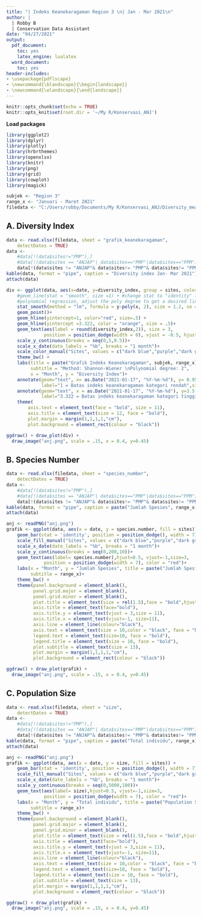 ```yaml
---
title: "| Indeks Keanekaragaman Region 3 \n| Jan - Mar 2021\n"
author: |
  | Robby B
  | Conservation Data Assistant
date: "04/27/2021"
output:
  pdf_document:
    toc: yes
    latex_engine: lualatex
  word_document:
    toc: yes
header-includes:
- \usepackage{pdflscape}
- \newcommand{\blandscape}{\begin{landscape}}
- \newcommand{\elandscape}{\end{landscape}}
---
```


```r
knitr::opts_chunk$set(echo = TRUE)
knitr::opts_knit$set(root.dir = '~/My R/Konservasi_ANJ')
```

**Load packages**

```r
library(ggplot2)
library(dplyr)
library(plotly)
library(hrbrthemes)
library(openxlsx)
library(knitr)
library(png)
library(grid)
library(cowplot)
library(magick)
```

```r
subjek <- "Region 3"
range_x <- "Januari - Maret 2021"
filedata <- "C:/Users/robby/Documents/My R/Konservasi_ANJ/Diversity_measures/indeks_kehati/data_jml_spesies_ANJ.xlsx"
```

\newpage
## A. Diversity Index

```r
data <- read.xlsx(filedata, sheet = "grafik_keanekaragaman",
    detectDates = TRUE)
data <- 
    #data[!(data$sites!="PMP"),]
    #data[!(data$sites == "ANJAP"| data$sites=="PMP"|data$sites=="PPM"),]
    data[!(data$sites != "ANJAP"& data$sites!= "PMP"& data$sites!= "PPM"),]
kable(data, format = "pipe", caption = "Diversity index Jan- Mar 2021")
attach(data)
```


```r
div <- ggplot(data, aes(x=date, y=diversity_index, group = sites, color = sites )) +
    #geom_line(stat = "smooth", size =1) + #change stat to "identity" for straight line
    #polynomial regression, adjust the poly degree to get a desired line of best fit.
    stat_smooth(method = "lm", formula = y~poly(x, 2), size = 1.2, se = F)+ 
    geom_point()+
    geom_hline(yintercept=1, color="red", size=.5) +
    geom_hline(yintercept =3.322, color = "orange", size = .5)+
    geom_text(aes(label = round(diversity_index,2)), size = 3, 
              position = position_dodge(width = 0), vjust = -0.5, hjust = 0) +
    scale_y_continuous(breaks = seq(0,5,0.5))+
    scale_x_date(date_labels = "%b", breaks = "1 month")+
    scale_color_manual("Sites", values = c("dark blue","purple","dark green", "brown"))+
    theme_bw() + 
    labs(title = paste("Grafik Indeks Keanekaragaman", subjek, range_x), 
         subtitle = "Method: Shannon-Wiener \nPolynomial degree: 2",
         x = "Month", y = "Diversity Index")+
    annotate(geom="text", x= as.Date("2021-01-17", "%Y-%m-%d"), y= 0.95 , 
             label="1 = Batas indeks keanekaragaman kategori rendah",size = 3)+
    annotate(geom="text", x = as.Date("2021-01-17", "%Y-%m-%d"), y=3.5, 
             label="3.322 = Batas indeks keanekaragaman kategori tinggi", size = 3) +
    theme(
        axis.text = element_text(face = "bold", size = 11),
        axis.title = element_text(size = 12, face = "bold"),
        plot.margin = margin(1,1,1,1,"cm"),
        plot.background = element_rect(colour = "black"))

ggdraw() + draw_plot(div) +
  draw_image("anj.png", scale = .15, x = 0.4, y=0.45)
```


\newpage
## B. Species Number

```r
data <- read.xlsx(filedata, sheet = "species_number",
    detectDates = TRUE)
data <- 
    #data[!(data$sites!="PMP"),]
    #data[!(data$sites == "ANJAP"| data$sites=="PMP"|data$sites=="PPM"),]
    data[!(data$sites != "ANJAP"& data$sites!= "PMP"& data$sites!= "PPM"),]
kable(data, format = "pipe", caption = paste("Jumlah Spesies", range_x))
attach(data)
```

```r
anj <- readPNG("anj.png")
grafik <- ggplot(data, aes(x = date, y = species.number, fill = sites)) + 
    geom_bar(stat = 'identity', position = position_dodge(), width = 7) +
    scale_fill_manual("Sites", values = c("dark blue","purple","dark green", "brown"))+
    scale_x_date(date_labels = "%b", breaks = "1 month")+
    scale_y_continuous(breaks = seq(0,200,10))+
    geom_text(aes(label= species.number),hjust=0.5, vjust=-1,size=3, 
              position = position_dodge(width = 7), color = "red")+
    labs(x = "Month", y = "Jumlah Spesies", title = paste("Jumlah Spesies", subjek),
         subtitle = range_x)+
    theme_bw() +
    theme(panel.background = element_blank(),
          panel.grid.major = element_blank(),
          panel.grid.minor = element_blank(),
          plot.title = element_text(size = rel(1.5),face = "bold",hjust=0),
          axis.title = element_text(face="bold"),
          axis.title.y = element_text(vjust = 3,size = 11),
          axis.title.x = element_text(vjust=-1, size=11),
          axis.line = element_line(colour="black"),
          axis.text = element_text(size = 10,color = "black", face = "bold"),
          legend.text = element_text(size=10, face = "bold"),
          legend.title = element_text(size = 10, face = "bold"),
          plot.subtitle = element_text(size = 13),
          plot.margin = margin(1,1,1,1,"cm"),
          plot.background = element_rect(colour = "black"))

ggdraw() + draw_plot(grafik) +
  draw_image("anj.png", scale = .15, x = 0.4, y=0.45)
```

\newpage
## C. Population Size
```r
data <- read.xlsx(filedata, sheet = "size",
    detectDates = TRUE)
data <- 
    #data[!(data$sites!="PMP"),]
    #data[!(data$sites == "ANJAP"| data$sites=="PMP"|data$sites=="PPM"),]
    data[!(data$sites != "ANJAP"& data$sites!= "PMP"& data$sites!= "PPM"),]
kable(data, format = "pipe", caption = paste("Total individu", range_x))
attach(data)
```

```r
anj <- readPNG("anj.png")
grafik <- ggplot(data, aes(x = date, y = size, fill = sites)) + 
    geom_bar(stat = 'identity', position = position_dodge(), width = 7) +
    scale_fill_manual("Sites", values = c("dark blue","purple","dark green", "brown"))+
    scale_x_date(date_labels = "%b", breaks = "1 month")+
    scale_y_continuous(breaks = seq(0,5000,100))+
    geom_text(aes(label= size),hjust=0.5, vjust=-1,size=3, 
              position = position_dodge(width = 7), color = "red")+
    labs(x = "Month", y = "Total individu", title = paste("Population Size", subjek),
         subtitle = range_x)+
    theme_bw() +
    theme(panel.background = element_blank(),
          panel.grid.major = element_blank(),
          panel.grid.minor = element_blank(),
          plot.title = element_text(size = rel(1.5),face = "bold",hjust=0),
          axis.title = element_text(face="bold"),
          axis.title.y = element_text(vjust = 3,size = 11),
          axis.title.x = element_text(vjust=-1, size=11),
          axis.line = element_line(colour="black"),
          axis.text = element_text(size = 10,color = "black", face = "bold"),
          legend.text = element_text(size=10, face = "bold"),
          legend.title = element_text(size = 10, face = "bold"),
          plot.subtitle = element_text(size = 13),
          plot.margin = margin(1,1,1,1,"cm"),
          plot.background = element_rect(colour = "black"))

ggdraw() + draw_plot(grafik) +
  draw_image("anj.png", scale = .15, x = 0.4, y=0.45)
```


  